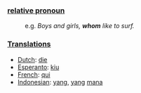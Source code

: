 ===[[relative pronoun]]===

:e.g. ''Boys and girls, '''whom''' like to surf.''

===[[Translation]]s===

*[[Dutch]]: [[die]]
*[[Esperanto]]: [[kiu]]
*[[French]]: [[qui]]
*[[Indonesian]]: [[yang]], [[yang]] [[mana]]